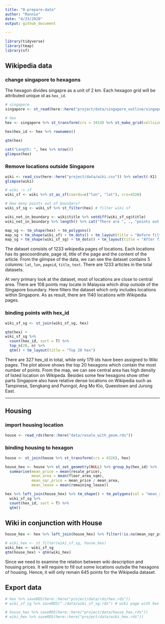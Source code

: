 ```yaml
---
title: "0-prepare-data"
author: "Ronnie"
date: "4/23/2020"
output: github_document
  
---
```


```r
library(tidyverse)
library(tmap)
library(sf)
```

## Wikipedia data

### change singapore to hexagons

The hexagon divides singapre as a unit of 2 km. Each hexagon grid will be attributed unique id as `hex_id`. 

```r
# singapore 
singapore <- st_read(here::here("project/data/singapore_outline/singapore_outline.shp")) %>% st_transform(crs=4326)

# hex
hex <- singapore %>% st_transform(crs = 3414) %>% st_make_grid(cellsize = 1000, square = F) %>% st_transform(crs=4326) %>% st_sf()

hex$hex_id <- hex %>% rownames() 

qtm(hex)
```

```r
cat("Length: ", hex %>% nrow())
glimpse(hex)
```

### Remove locations outside Singapore

```r
wiki <- read_csv(here::here("project/data/wiki.csv")) %>% select(-X1)
glimpse(wiki)

# wiki -> sf
wiki_sf <- wiki %>% st_as_sf(coords=c("lon", "lat"), crs=4326)

# How many points out of boundary?
wiki_sf_sg <- wiki_sf %>% st_filter(hex) # filter wiki sf

wiki_not_in_boundary <- wiki$title %>% setdiff(wiki_sf_sg$title)
wiki_not_in_boundary %>% length() %>% cat("There are ", ., "points out of the boundary.")

map_sg <- tm_shape(hex) + tm_polygons()
map_sg + tm_shape(wiki_sf) + tm_dots() + tm_layout(title = "Before filter")
map_sg + tm_shape(wiki_sf_sg) + tm_dots() + tm_layout(title = "After filter")
```

The dataset consists of 1233 wikipedia pages of locations. Each locations has its geocoordinate, page id, title of the page and the content of the article. From the glimpse of the data, we can see the dataset contains 5 columns: `lat`, `lon`, `pageid`, `title`, `text`. There are 1233 articles in the total datasets. 

At very primary look at the dataset, most of locations are close to central area. There are 108 points may locate in Malaysia which drop outside of the Singapore boundary. Here filters the dataset which only includes locations within Singapore. As as result, there are 1140 locations with Wikipedia pages. 

### binding points with hex_id

```r
wiki_sf_sg <- st_join(wiki_sf_sg, hex)
```

```r
qtm(hex) + 
wiki_sf_sg %>% 
  count(hex_id, sort = T) %>% 
  top_n(20, n) %>% 
  qtm() + tm_layout(title = "Top 20 hex")
```

There are 327 hex_id in total, while only 179 ids have been assigned to Wiki pages. The plot above shows the top 20 hexagons which contain the most number of points. From the map, we can see central area has high density of listed location on Wikipeda. Besides some few hexagons show other parts Singapore also have relative dense locations on Wikipedia such as Tampinese, Sengkang and Punngol, Ang Mo Kio, Queestown and Jurong East. 

-----

## Housing 

### import housing location

```r
house <- read_rds(here::here("data/resale_with_geom.rds"))
```

### binding housing to hexagon

```r
house <- st_join(house %>% st_transform(crs = 4326), hex)
```

```r
house_hex <- house %>% st_set_geometry(NULL) %>% group_by(hex_id) %>% 
  summarise(mean_price = mean(resale_price),
            mean_area = mean(floor_area_sqm),
            mean_sqr_price = mean_price / mean_area,
            mean_lease = mean(remaining_lease))

hex %>% left_join(house_hex) %>% tm_shape() + tm_polygons(col = "mean_sqr_price") + 
  wiki_sf_sg %>% 
  count(hex_id, sort = T) %>% 
  qtm()
```

## Wiki in conjunction with House

```r
house_hex <- hex %>% left_join(house_hex) %>% filter(!is.na(mean_sqr_price))

```

```r
# wiki_hex <- st_filter(wiki_sf_sg, house_hex)
wiki_hex <- wiki_sf_sg
qtm(house_hex) + qtm(wiki_hex)
```

Since we need to examine the relation between wiki description and housing prices. It will require to fill out some locations outsdie the hexagons of housing. Hence, it will only remain 645 points for the Wikipedia dataset. 

## Export data

```r
# hex %>% saveRDS(here::here("project/data/rds/hex.rds"))
# wiki_sf_sg %>% saveRDS("./data/wiki_sf_sg.rds") # wiki page with hex id

# house_hex %>% saveRDS(here::here("project/data/house_hex.rds"))
# wiki_hex %>% saveRDS(here::here("project/data/wiki_hex.rds"))
```
